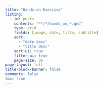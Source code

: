 ```yaml
---
title: "Hands-on Exercise"
listing:
  - id: posts
    contents: "**/*/hands_on_*.qmd"
    type: grid
    fields: [image, date, title, subtitle]
    sort:
      - "date desc"
      - "title desc"
    sort-ui: true
    filter-ui: true
    page-size: 36
page-layout: full
title-block-banner: false
comments: false
toc: true
---
```


::: {#posts}
:::
